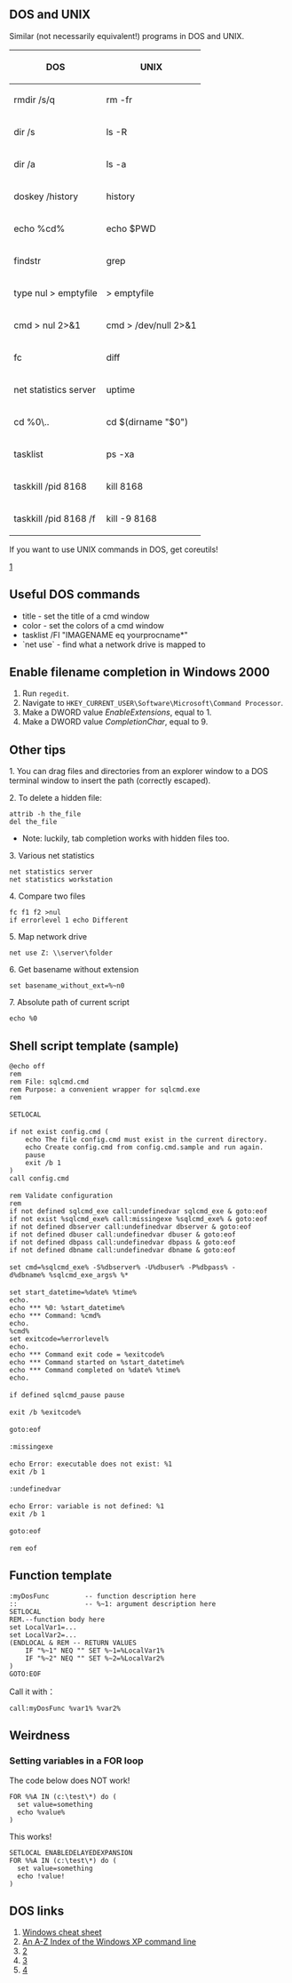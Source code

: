 == DOS and UNIX ==

Similar (not necessarily equivalent!) programs in DOS and UNIX.

{| border="1" cellspacing="0" cellpadding="5" 
! DOS
! UNIX
|- 
| rmdir /s/q
| rm -fr
|-
| dir /s
| ls -R
|-
| dir /a
| ls -a
|-
| doskey /history
| history
|-
| echo %cd%
| echo $PWD
|-
| findstr 
| grep
|-
| type nul > emptyfile
| > emptyfile
|-
| cmd > nul 2>&1
| cmd > /dev/null 2>&1
|-
| fc
| diff
|-
| net statistics server
| uptime
|-
| cd %0\..
| cd $(dirname "$0")
|-
| tasklist
| ps -xa
|-
| taskkill /pid 8168
| kill 8168
|-
| taskkill /pid 8168 /f
| kill -9 8168
|}

If you want to use UNIX commands in DOS, get coreutils!

[http://sourceforge.net/projects/gnuwin32/files/coreutils/]

== Useful DOS commands ==

* title - set the title of a cmd window
* color - set the colors of a cmd window
* tasklist /FI "IMAGENAME eq yourprocname*"
* `net use` - find what a network drive is mapped to

== Enable filename completion in Windows 2000 ==

# Run <code>regedit</code>.
# Navigate to <code>HKEY_CURRENT_USER\Software\Microsoft\Command Processor</code>.
# Make a DWORD value ''EnableExtensions'', equal to 1.
# Make a DWORD value ''CompletionChar'', equal to 9.

== Other tips ==

1. You can drag files and directories from an explorer window to a DOS terminal window to insert the path (correctly escaped).

2. To delete a hidden file:
 attrib -h the_file
 del the_file

* Note: luckily, tab completion works with hidden files too.

3. Various net statistics
 net statistics server
 net statistics workstation

4. Compare two files
 fc f1 f2 >nul
 if errorlevel 1 echo Different

5. Map network drive
 net use Z: \\server\folder

6. Get basename without extension
 set basename_without_ext=%~n0

7. Absolute path of current script
 echo %0


== Shell script template (sample) ==

 @echo off
 rem
 rem File: sqlcmd.cmd
 rem Purpose: a convenient wrapper for sqlcmd.exe
 rem
 
 SETLOCAL
 
 if not exist config.cmd (
     echo The file config.cmd must exist in the current directory.
     echo Create config.cmd from config.cmd.sample and run again.
     pause
     exit /b 1
 )
 call config.cmd
 
 rem Validate configuration
 rem
 if not defined sqlcmd_exe call:undefinedvar sqlcmd_exe & goto:eof
 if not exist %sqlcmd_exe% call:missingexe %sqlcmd_exe% & goto:eof
 if not defined dbserver call:undefinedvar dbserver & goto:eof
 if not defined dbuser call:undefinedvar dbuser & goto:eof
 if not defined dbpass call:undefinedvar dbpass & goto:eof
 if not defined dbname call:undefinedvar dbname & goto:eof
 
 set cmd=%sqlcmd_exe% -S%dbserver% -U%dbuser% -P%dbpass% -d%dbname% %sqlcmd_exe_args% %*
 
 set start_datetime=%date% %time%
 echo.
 echo *** %0: %start_datetime%
 echo *** Command: %cmd%
 echo.
 %cmd%
 set exitcode=%errorlevel%
 echo.
 echo *** Command exit code = %exitcode%
 echo *** Command started on %start_datetime%
 echo *** Command completed on %date% %time%
 echo.
 
 if defined sqlcmd_pause pause
 
 exit /b %exitcode%
 
 goto:eof
 
 :missingexe
 
 echo Error: executable does not exist: %1
 exit /b 1
 
 :undefinedvar
 
 echo Error: variable is not defined: %1
 exit /b 1
 
 goto:eof
 
 rem eof
 

== Function template ==

 :myDosFunc         -- function description here
 ::                 -- %~1: argument description here
 SETLOCAL
 REM.--function body here
 set LocalVar1=...
 set LocalVar2=...
 (ENDLOCAL & REM -- RETURN VALUES
     IF "%~1" NEQ "" SET %~1=%LocalVar1%
     IF "%~2" NEQ "" SET %~2=%LocalVar2%
 )
 GOTO:EOF

Call it with：
 call:myDosFunc %var1% %var2%

== Weirdness ==

=== Setting variables in a FOR loop ===

The code below does NOT work!
 FOR %%A IN (c:\test\*) do (
   set value=something
   echo %value%
 )

This works!
 SETLOCAL ENABLEDELAYEDEXPANSION
 FOR %%A IN (c:\test\*) do (
   set value=something
   echo !value!
 )

== DOS links ==

# [[Windows cheat sheet]]
# [http://www.ss64.com/nt/ An A-Z Index of the Windows XP command line]
# [http://www.vbsedit.com/]
# [http://www.emeditor.com/]
# [http://sourceforge.net/projects/gnuwin32/files/coreutils/]
